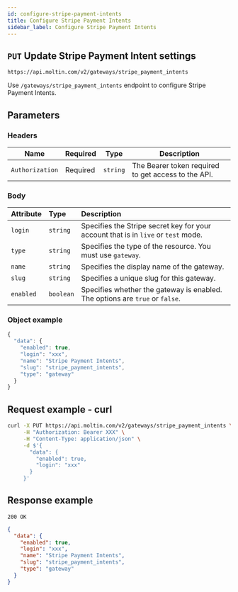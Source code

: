 ```yaml
---
id: configure-stripe-payment-intents
title: Configure Stripe Payment Intents
sidebar_label: Configure Stripe Payment Intents
---
```


## `PUT` Update Stripe Payment Intent settings

```http
https://api.moltin.com/v2/gateways/stripe_payment_intents
```

Use `/gateways/stripe_payment_intents` endpoint to configure Stripe Payment Intents.

## Parameters

### Headers

| Name | Required | Type | Description |
| --- | --- | --- | --- |
| `Authorization` | Required | `string` | The Bearer token required to get access to the API. |

### Body

| Attribute | Type | Description |
| :--- | :--- | :--- |
| `login` | `string` | Specifies the Stripe secret key for your account that is in `live` or `test` mode.|
| `type` | `string` | Specifies the type of the resource. You must use `gateway`. |
| `name` | `string` | Specifies the display name of the gateway. |
| `slug` | `string` | Specifies a unique slug for this gateway. |
| `enabled` | `boolean` | Specifies whether the gateway is enabled. The options are `true` or `false`. |

### Object example

```javascript
{
  "data": {
    "enabled": true,
    "login": "xxx",
    "name": "Stripe Payment Intents",
    "slug": "stripe_payment_intents",
    "type": "gateway"
  }
}
```

## Request example - curl

```bash
curl -X PUT https://api.moltin.com/v2/gateways/stripe_payment_intents \
     -H "Authorization: Bearer XXX" \
     -H "Content-Type: application/json" \
     -d $'{
       "data": {
         "enabled": true,
         "login": "xxx"
       }
     }'
```

## Response example

`200 OK`

```json
{
  "data": {
    "enabled": true,
    "login": "xxx",
    "name": "Stripe Payment Intents",
    "slug": "stripe_payment_intents",
    "type": "gateway"
  }
}
```
